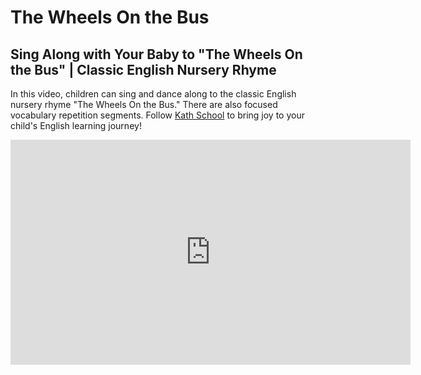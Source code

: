 # The Wheels On the Bus

## Sing Along with Your Baby to "The Wheels On the Bus" | Classic English Nursery Rhyme

In this video, children can sing and dance along to the classic English nursery rhyme "The Wheels On the Bus."
There are also focused vocabulary repetition segments.
Follow [Kath School](https://space.bilibili.com/20797715) to bring joy to your child's English learning journey!

<iframe
  src="https://player.bilibili.com/player.html?bvid=BV1Ko4y1g7er&cid=1&page=1"
  scrolling="no"
  border="0"
  frameborder="no"
  framespacing="0"
  allowfullscreen="true"
  width="640"
  height="360"
></iframe>
